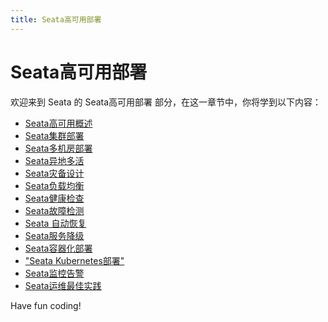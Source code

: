 ```yaml
---
title: Seata高可用部署
---
```


# Seata高可用部署

欢迎来到 Seata 的 Seata高可用部署 部分，在这一章节中，你将学到以下内容：

- [Seata高可用概述](./0-seata-high-availability-overview.mdx)
- [Seata集群部署](./1-seata-cluster-deployment.mdx)
- [Seata多机房部署](./2-seata-multi-room-deployment.mdx)
- [Seata异地多活](./3-seata-live-off-site.mdx)
- [Seata灾备设计](./4-seata-disaster-recovery-design.mdx)
- [Seata负载均衡](./5-seata-load-balancing.mdx)
- [Seata健康检查](./6-seata-health-check.mdx)
- [Seata故障检测](./7-seata-fault-detection.mdx)
- [Seata 自动恢复](./8-seata-auto-recovery.mdx)
- [Seata服务降级](./9-seata-service-degradation.mdx)
- [Seata容器化部署](./10-seata-containerized-deployment.mdx)
- ["Seata Kubernetes部署"](./11-seata-kubernetes-deployment.mdx)
- [Seata监控告警](./12-seata-monitoring-alarm.mdx)
- [Seata运维最佳实践](./13-seata-ops-best-practices.mdx)

Have fun coding!